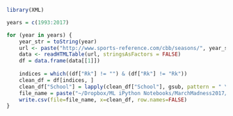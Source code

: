 

```r
library(XML)

years = c(1993:2017)

for (year in years) {
    year_str = toString(year)
    url <- paste("http://www.sports-reference.com/cbb/seasons/", year_str, "-ratings.html", sep="")
    data <- readHTMLTable(url, stringsAsFactors = FALSE)
    df = data.frame(data[[1]])
    
    indices = which((df["Rk"] != "") & (df["Rk"] != "Rk"))
    clean_df = df[indices, ]
    clean_df["School"] = lapply(clean_df["School"], gsub, pattern = " \\*", replacement = "")$School
    file_name = paste("~/Dropbox/ML iPython Notebooks/MarchMadness2017/RatingStats/RatingStats_" , year_str, ".csv", sep="")
    write.csv(file=file_name, x=clean_df, row.names=FALSE)
}
```

